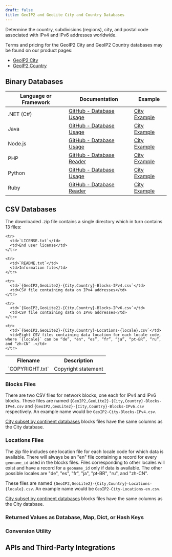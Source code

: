 ```yaml
---
draft: false
title: GeoIP2 and GeoLite City and Country Databases
---
```




Determine the country, subdivisions (regions), city, and postal code associated
with IPv4 and IPv6 addresses worldwide.

Terms and pricing for the GeoIP2 City and GeoIP2 Country databases may be
found on our product pages:

* [GeoIP2 City](https://www.maxmind.com/en/geoip2-city)
* [GeoIP2 Country](https://www.maxmind.com/en/geoip2-country)

<IpGeolocationUsageWarning />
<DataPrivacyWarning />

## Binary Databases

<BinaryDatabases />

| Language or Framework | Documentation                                                                      | Example                                                                |
| --------------------- | ---------------------------------------------------------------------------------- | ---------------------------------------------------------------------- |
| .NET (C#)             | [GitHub - Database Usage](https://github.com/maxmind/GeoIP2-dotnet#database-usage) | [City Example](https://github.com/maxmind/GeoIP2-dotnet#city-database) |
| Java                  | [GitHub - Database Usage](https://github.com/maxmind/GeoIP2-java#database-usage)   | [City Example](https://github.com/maxmind/GeoIP2-java#city)            |
| Node.js               | [GitHub - Database Usage](https://github.com/maxmind/GeoIP2-node#database-usage)   | [City Example](https://github.com/maxmind/GeoIP2-node#city-example)    |
| PHP                   | [GitHub - Database Reader](https://github.com/maxmind/GeoIP2-php#database-reader)  | [City Example](https://github.com/maxmind/GeoIP2-php#city-example)     |
| Python                | [GitHub - Database Usage](https://github.com/maxmind/GeoIP2-python#database-usage) | [City Example](https://github.com/maxmind/GeoIP2-python#city-database) |
| Ruby                  | [GitHub - Database Reader](https://github.com/maxmind/GeoIP2-ruby#database-reader) | [City Example](https://github.com/maxmind/GeoIP2-ruby#city-example)    |

## CSV Databases

<CsvDatabasesIntro />

<ZipFileContent product-name="{GeoIP2,GeoLite2}-{City,Country}" is-table-excluded={true} />

The downloaded .zip file contains a single directory which in turn contains 13
files:

<table>
  <tbody>
    <tr>
      <th>Filename</th>
      <th>Description</th>
    </tr>
    <tr>
      <td>`COPYRIGHT.txt`</td>
      <td>Copyright statement</td>
    </tr>

    <tr>
      <td>`LICENSE.txt`</td>
      <td>End user license</td>
    </tr>

    <tr>
      <td>`README.txt`</td>
      <td>Information file</td>
    </tr>

    <tr>
      <td>`{GeoIP2,GeoLite2}-{City,Country}-Blocks-IPv4.csv`</td>
      <td>CSV file containing data on IPv4 addresses</td>
    </tr>

    <tr>
      <td>`{GeoIP2,GeoLite2}-{City,Country}-Blocks-IPv6.csv`</td>
      <td>CSV file containing data on IPv6 addresses</td>
    </tr>

    <tr>
      <td>`{GeoIP2,GeoLite2}-{City,Country}-Locations-{locale}.csv`</td>
      <td>Eight CSV files containing data location for each locale code, where `{locale}` can be “de”, "en", “es”, “fr”, “ja”, “pt-BR”, “ru”, and “zh-CN” .</td>
    </tr>
  </tbody>
</table>

<FileFormat />

### Blocks Files

There are two CSV files for network blocks, one each for IPv4 and IPv6 blocks.
These files are named `{GeoIP2,GeoLite2}-{City,Country}-Blocks-IPv4.csv` and
`{GeoIP2,GeoLite2}-{City,Country}-Blocks-IPv6.csv` respectively. An example name
would be `GeoIP2-City-Blocks-IPv4.csv`.

[City subset by continent databases](https://www.maxmind.com/en/geoip2-city-database-by-continent)
blocks files have the same columns as the City database.

<CsvBlockTable />

<CoordinatesWarning />

### Locations Files

The zip file includes one location file for each locale code for which data is
available. There will always be an "en" file containing a record for every
`geoname_id` used in the blocks files. Files corresponding to other locales will
exist and have a record for a `geoname_id` only if data is available. The other
possible locales are "de", "es", "fr", "ja", "pt-BR", "ru", and "zh-CN".

These files are named `{GeoIP2,GeoLite2}-{City,Country}-Locations-{locale}.csv`.
An example name would be `GeoIP2-City-Locations-en.csv`.

[City subset by continent databases](https://www.maxmind.com/en/geoip2-city-database-by-continent)
blocks files have the same columns as the City database.

<CsvLocationTable />

### Returned Values as Database, Map, Dict, or Hash Keys

<ReturnedValuesAsKeys />

### Conversion Utility

<ConversionUtility />

## APIs and Third-Party Integrations

<APIs />
